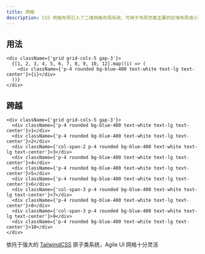 ```yaml
---
title: 网格
description: CSS 网格布局引入了二维网格布局系统，可用于布局页面主要的区域布局或小型组件。
---
```


## 用法

```tsx preview editable
<div className={'grid grid-cols-5 gap-3'}>
  {[1, 2, 3, 4, 5, 6, 7, 8, 9, 10, 12].map((i) => (
    <div className={'p-4 rounded bg-blue-400 text-white text-lg text-center'}>{i}</div>
  ))}
</div>
```

## 跨越

```tsx preview editable
<div className={'grid grid-cols-5 gap-3'}>
  <div className={'p-4 rounded bg-blue-400 text-white text-lg text-center'}>1</div>
  <div className={'p-4 rounded bg-blue-400 text-white text-lg text-center'}>2</div>
  <div className={'col-span-2 p-4 rounded bg-blue-400 text-white text-lg text-center'}>3</div>
  <div className={'p-4 rounded bg-blue-400 text-white text-lg text-center'}>4</div>
  <div className={'p-4 rounded bg-blue-400 text-white text-lg text-center'}>5</div>
  <div className={'p-4 rounded bg-blue-400 text-white text-lg text-center'}>6</div>
  <div className={'col-span-3 p-4 rounded bg-blue-400 text-white text-lg text-center'}>7</div>
  <div className={'p-4 rounded bg-blue-400 text-white text-lg text-center'}>8</div>
  <div className={'col-span-3 p-4 rounded bg-blue-400 text-white text-lg text-center'}>9</div>
  <div className={'p-4 rounded bg-blue-400 text-white text-lg text-center'}>10</div>
</div>
```

依托于强大的 [TailwindCSS](https://tailwindcss.com/) 原子类系统，Agile UI 网格十分灵活
